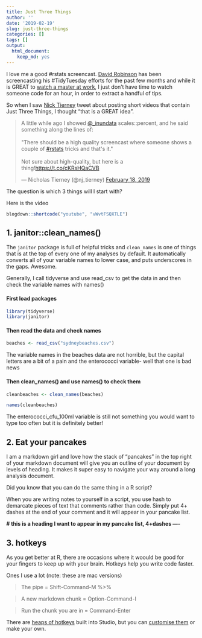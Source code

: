 ```yaml
---
title: Just Three Things
author: ''
date: '2019-02-19'
slug: just-three-things
categories: []
tags: []
output:
  html_document:
    keep_md: yes
---
```


I love me a good #rstats screencast. [David Robinson](@drob) has been screencasting his #TidyTuesday efforts for the past few months and while it is GREAT to [watch a master at work](https://www.youtube.com/channel/UCeiiqmVK07qhY-wvg3IZiZQ), I just don't have time to watch someone code for an hour, in order to extract a handful of tips. 

So when I saw [Nick Tierney](@nj_tierney) tweet about posting short videos that contain Just Three Things, I thought "that is a GREAT idea". 

<blockquote class="twitter-tweet" data-lang="en"><p lang="en" dir="ltr">A little while ago I showed <a href="https://twitter.com/_inundata?ref_src=twsrc%5Etfw">@_inundata</a> scales::percent, and he said something along the lines of:<br><br>&quot;There should be a high quality screencast where someone shows a couple of <a href="https://twitter.com/hashtag/rstats?src=hash&amp;ref_src=twsrc%5Etfw">#rstats</a> tricks and that&#39;s it.&quot;<br><br>Not sure about high-quality, but here is a thing!<a href="https://t.co/cKRsHQaCVB">https://t.co/cKRsHQaCVB</a></p>&mdash; Nicholas Tierney (@nj_tierney) <a href="https://twitter.com/nj_tierney/status/1097382536483811330?ref_src=twsrc%5Etfw">February 18, 2019</a></blockquote>
<script async src="https://platform.twitter.com/widgets.js" charset="utf-8"></script>


The question is which 3 things will I start with? 

Here is the video

```r

blogdown::shortcode("youtube", "vWvtFSQXTLE")
```


## 1. janitor::clean_names()

The `janitor` package is full of helpful tricks and `clean_names` is one of things that is at the top of every one of my analyses by default. It automatically converts all of your variable names to lower case, and puts underscores in the gaps. Awesome. 

Generally, I call tidyverse and use read_csv to get the data in and then check the variable names with names()

#### First load packages
```r
library(tidyverse)
library(janitor)

```

#### Then read the data and check names
```r
beaches <- read_csv("sydneybeaches.csv")

```

The variable names in the beaches data are not horrible, but the capital letters are a bit of a pain and the enterococci variable- well that one is bad news

#### Then clean_names() and use names() to check them

```r
cleanbeaches <- clean_names(beaches)

names(cleanbeaches)
```

The enterococci_cfu_100ml variable is still not something you would want to type too often but it is definitely better!

## 2. Eat your pancakes

I am a markdown girl and love how the stack of "pancakes" in the top right of your markdown document will give you an outline of your document by levels of heading. It makes it super easy to navigate your way around a long analysis document. 

Did you know that you can do the same thing in a R script?

When you are writing notes to yourself in a script, you use hash to demarcate pieces of text that comments rather than code. Simply put 4+ dashes at the end of your comment and it will appear in your pancake list.

 **# this is a heading I want to appear in my pancake list, 4+dashes ----**

## 3. hotkeys

As you get better at R, there are occasions where it woould be good for your fingers to keep up with your brain. Hotkeys help you write code faster. 

Ones I use a lot (note: these are mac versions)

> The pipe = Shift-Command-M   %>%

> A new markdown chunk = Option-Command-I 

> Run the chunk you are in = Command-Enter 


There are [heaps of hotkeys](https://support.rstudio.com/hc/en-us/articles/200711853-Keyboard-Shortcuts) built into Studio, but you can [customise them](https://support.rstudio.com/hc/en-us/articles/206382178?version=1.1.383&mode=desktop) or make your own. 






 



